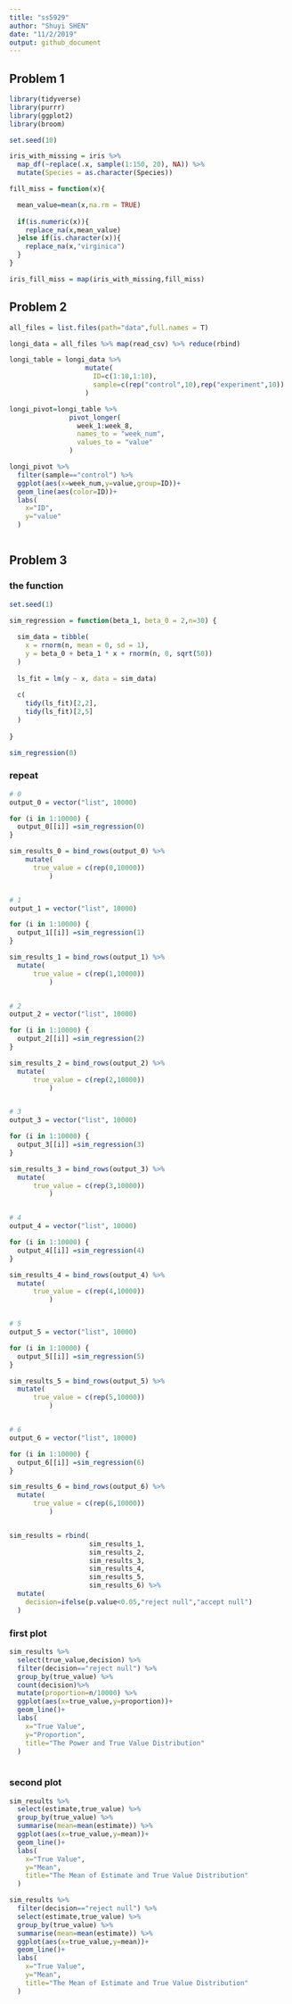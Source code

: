 ```yaml
---
title: "ss5929"
author: "Shuyi SHEN"
date: "11/2/2019"
output: github_document
---
```

## Problem 1
```r
library(tidyverse)
library(purrr)
library(ggplot2)
library(broom)

set.seed(10)

iris_with_missing = iris %>% 
  map_df(~replace(.x, sample(1:150, 20), NA)) %>%
  mutate(Species = as.character(Species)) 

fill_miss = function(x){

  mean_value=mean(x,na.rm = TRUE)
  
  if(is.numeric(x)){
    replace_na(x,mean_value)
  }else if(is.character(x)){
    replace_na(x,"virginica")
  }
}

iris_fill_miss = map(iris_with_missing,fill_miss) 

```



## Problem 2
```r
all_files = list.files(path="data",full.names = T) 

longi_data = all_files %>% map(read_csv) %>% reduce(rbind)

longi_table = longi_data %>% 
                   mutate(
                     ID=c(1:10,1:10),
                     sample=c(rep("control",10),rep("experiment",10))
                   )

longi_pivot=longi_table %>% 
               pivot_longer(
                 week_1:week_8,
                 names_to = "week_num",
                 values_to = "value"
               ) 

longi_pivot %>% 
  filter(sample=="control") %>% 
  ggplot(aes(x=week_num,y=value,group=ID))+
  geom_line(aes(color=ID))+
  labs(
    x="ID",
    y="value"
  )



```

## Problem 3 
### the function
```r
set.seed(1)

sim_regression = function(beta_1, beta_0 = 2,n=30) {
  
  sim_data = tibble(
    x = rnorm(n, mean = 0, sd = 1),
    y = beta_0 + beta_1 * x + rnorm(n, 0, sqrt(50))
  )
  
  ls_fit = lm(y ~ x, data = sim_data)
  
  c(
    tidy(ls_fit)[2,2],
    tidy(ls_fit)[2,5]
  )
  
}

sim_regression(0) 
```

### repeat
```r
# 0
output_0 = vector("list", 10000)

for (i in 1:10000) {
  output_0[[i]] =sim_regression(0)
}

sim_results_0 = bind_rows(output_0) %>% 
    mutate(
      true_value = c(rep(0,10000))
          )


# 1
output_1 = vector("list", 10000)

for (i in 1:10000) {
  output_1[[i]] =sim_regression(1)
}

sim_results_1 = bind_rows(output_1) %>% 
  mutate(
      true_value = c(rep(1,10000))
          )


# 2
output_2 = vector("list", 10000)

for (i in 1:10000) {
  output_2[[i]] =sim_regression(2)
}

sim_results_2 = bind_rows(output_2) %>% 
  mutate(
      true_value = c(rep(2,10000))
          )


# 3
output_3 = vector("list", 10000)

for (i in 1:10000) {
  output_3[[i]] =sim_regression(3)
}

sim_results_3 = bind_rows(output_3) %>% 
  mutate(
      true_value = c(rep(3,10000))
          )


# 4
output_4 = vector("list", 10000)

for (i in 1:10000) {
  output_4[[i]] =sim_regression(4)
}

sim_results_4 = bind_rows(output_4) %>% 
  mutate(
      true_value = c(rep(4,10000))
          )


# 5
output_5 = vector("list", 10000)

for (i in 1:10000) {
  output_5[[i]] =sim_regression(5)
}

sim_results_5 = bind_rows(output_5) %>% 
  mutate(
      true_value = c(rep(5,10000))
          )


# 6
output_6 = vector("list", 10000)

for (i in 1:10000) {
  output_6[[i]] =sim_regression(6)
}

sim_results_6 = bind_rows(output_6) %>% 
  mutate(
      true_value = c(rep(6,10000))
          )


sim_results = rbind(
                    sim_results_1,
                    sim_results_2,
                    sim_results_3,
                    sim_results_4,
                    sim_results_5,
                    sim_results_6) %>% 
  mutate(
    decision=ifelse(p.value<0.05,"reject null","accept null")
  ) 

```

### first plot
```r
sim_results %>%
  select(true_value,decision) %>% 
  filter(decision=="reject null") %>% 
  group_by(true_value) %>% 
  count(decision)%>%
  mutate(proportion=n/10000) %>%  
  ggplot(aes(x=true_value,y=proportion))+
  geom_line()+
  labs(
    x="True Value",
    y="Proportion",
    title="The Power and True Value Distribution"
  )
  
```


### second plot
```r
sim_results %>%
  select(estimate,true_value) %>% 
  group_by(true_value) %>% 
  summarise(mean=mean(estimate)) %>%
  ggplot(aes(x=true_value,y=mean))+
  geom_line()+
  labs(
    x="True Value",
    y="Mean",
    title="The Mean of Estimate and True Value Distribution"
  )

sim_results %>%
  filter(decision=="reject null") %>%
  select(estimate,true_value) %>% 
  group_by(true_value) %>% 
  summarise(mean=mean(estimate)) %>%
  ggplot(aes(x=true_value,y=mean))+
  geom_line()+
  labs(
    x="True Value",
    y="Mean",
    title="The Mean of Estimate and True Value Distribution"
  )
  
```





